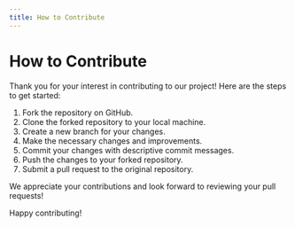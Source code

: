 ```yaml
---
title: How to Contribute
---
```


# How to Contribute

Thank you for your interest in contributing to our project! Here are the steps to get started:

1. Fork the repository on GitHub.
2. Clone the forked repository to your local machine.
3. Create a new branch for your changes.
4. Make the necessary changes and improvements.
5. Commit your changes with descriptive commit messages.
6. Push the changes to your forked repository.
7. Submit a pull request to the original repository.

We appreciate your contributions and look forward to reviewing your pull requests!

Happy contributing!